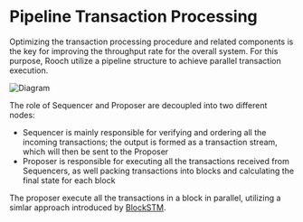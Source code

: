 # Pipeline Transaction Processing

Optimizing the transaction processing procedure and related components is the key for improving the throughput rate for the overall system. For this purpose, Rooch utilize a pipeline structure to achieve parallel transaction execution.

![Diagram](/docs/pipeline-transaction-processing.png)

The role of Sequencer and Proposer are decoupled into two different nodes:

- Sequencer is mainly responsible for verifying and ordering all the incoming transactions; the output is formed as a transaction stream, which will then be sent to the Proposer
- Proposer is responsible for executing all the transactions received from Sequencers, as well packing transactions into blocks and calculating the final state for each block

The proposer execute all the transactions in a block in parallel, utilizing a simlar approach introduced by [BlockSTM](https://arxiv.org/abs/2203.06871).
